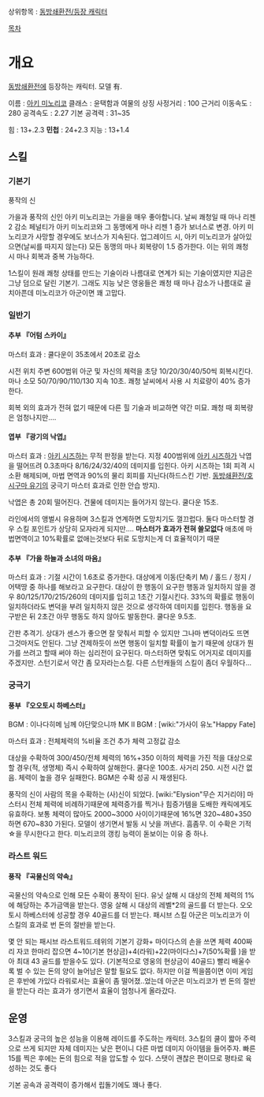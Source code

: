 상위항목 : [[동방쇄환전/등장 캐릭터]]

[[목차]]
= 개요 =

[[동방쇄환전]]에 등장하는 캐릭터. 모델 有.

이름 : [[아키 미노리코]]
클래스 : 윤택함과 여물의 상징
사정거리 : 100 근거리
이동속도 : 280
공격속도 : 2.27
기본 공격력 : 31~35

힘 : 13+.2.3
'''민첩''' : 24+2.3
지능 : 13+1.4


== 스킬 ==
=== 기본기 ===

풍작의 신

가을과 풍작의 신인 아키 미노리코는 가을을 매우 좋아합니다.
날씨 쾌청일 때 마나 리젠 2 감소 페널티가 아키 미노리코와 그 동맹에게 마나 리젠 1 증가 보너스로 변경.
아키 미노리코가 사망할 경우에도 보너스가 지속된다.
업그레이드 시, 아키 미노리코가 살아있으면(날씨를 따지지 않는다) 모든 동맹의 마나 회복량이 1.5 증가한다. 이는 위의 쾌청 시 마나 회복과 중복 가능하다.

1스킬이 원래 쾌청 상태를 만드는 기술이라 나름대로 연계가 되는 기술이였지만 지금은 그냥 덤으로 달린 기본기. 그래도 지능 낮은 영웅들은 쾌청 때 마나 감소가 나름대로 골치아픈데 미노리코가 아군이면 꽤 고맙다.
 
=== 일반기 ===
==== 추부 『어텀 스카이』 ====
마스터 효과 : 쿨다운이 35초에서 20초로 감소

시전 위치 주변 600범위 아군 및 자신의 체력을 초당 10/20/30/40/50씩 회복시킨다.
마나 소모 50/70/90/110/130
지속 10초.
쾌청 날씨에서 사용 시 치료량이 40% 증가한다.

회복 외의 효과가 전혀 없기 때문에 다른 힐 기술과 비교하면 약간 미묘. 쾌청 때 회복량은 엄청나지만....

==== 엽부 『광기의 낙엽』 ====
마스터 효과 : [[아키 시즈하]]는 무적 판정을 받는다.
지정 400범위에 [[아키 시즈하]]가 낙엽을 떨어뜨려 0.3초마다 8/16/24/32/40의 데미지를 입힌다.
아키 시즈하는 1회 피격 시 소환 해제되며, 마법 면역과 90%의 물리 회피를 지닌다(하드스킨 기반. [[동방쇄환전/호시구마 유기]]의 궁극기 마스터 효과로 인한 안습 방지).

낙엽은 총 20회 떨어진다. 건물에 데미지는 들어가지 않는다. 쿨다운 15초.

라인에서의 앵벌시 유용하며 3스킬과 연계하면 도망치기도 껄끄럽다. 둘다 마스터할 경우 스킬 포인트가 상당히 모자라게 되지만....
'''마스터가 효과가 전혀 쓸모없다''' 애초에 마법면역이고 10%확률로 없애는것보다
뒤로 도망치는게 더 효율적이기 때문

==== 추부 『가을 하늘과 소녀의 마음』 ====
마스터 효과 : 기절 시간이 1.6초로 증가한다.
대상에게 이동(단축키 M) / 홀드 / 정지 / 어택땅 중 하나를 해보라고 요구한다.
대상이 한 행동이 요구한 행동과 일치하지 않을 경우 80/125/170/215/260의 데미지를 입히고 1초간 기절시킨다.
33%의 확률로 행동이 일치하더라도 변덕을 부려 일치하지 않은 것으로 생각하여 데미지를 입힌다.
행동을 요구받은 뒤 2초간 아무 행동도 하지 않아도 발동한다.
쿨다운 9.5초.

간판 추격기. 상대가 센스가 좋으면 잘 맞춰서 피할 수 있지만 그나마 변덕이라도 뜨면 그것마저도 안된다. 그냥 견제하듯이 쓰면 행동이 일치할 확률이 높기 때문에 상대가 뭔가를 쓰려고 할때 써야 하는 심리전이 요구된다. 마스터하면 맞춰도 어거지로 데미지를 주겠지만. 스턴기로서 약간 좀 모자라는스킬. 다른 스턴캐들의 스킬이 좀더 우월하다...

=== 궁극기 ===
==== 풍부 『오오토시 하베스터』 ====
BGM : 이나다히메 님께 야단맞으니까
MK II BGM : [wiki:"가사이 유노"Happy Fate]

마스터 효과 : 전체체력의 %비율 조건 추가 체력 고정값 감소

대상을 수확하여 300/450/전체 체력의 16%+350 이하의 체력을 가진 적을 대상으로 할 경우(적, 생명체) 즉시 수확하여 살해한다.
쿨다운 100초. 사거리 250. 시전 시간 없음. 체력이 높을 경우 실패한다.
BGM은 수확 성공 시 재생된다.

풍작의 신이 사람의 목을 수확하는 (사)신이 되었다. [wiki:"Elysion"무슨 지거리야]
마스터시 전체 체력에 비례하기때문에 체력증가를 찍거나 힘증가템을 도배한 캐릭에게도 유효하다. 보통 체력이 많아도 2000~3000 사이이기때문에 16%면 320~480+350 하면 670~830 가된다. 모델이 생기면서 발동 시 낫을 꺼낸다. 흠좀무.
이 수확은 기적☆을 무시한다고 한다. 미노리코의 갱킹 능력이 돋보이는 이유 중 하나.

=== 라스트 워드 ===
==== 풍작 『곡물신의 약속』 ====
곡물신의 약속으로 인해 모든 수확이 풍작이 된다.
유닛 살해 시 대상의 전체 체력의 1%에 해당하는 추가금액을 받는다.
영웅 살해 시 대상의 레벨*2의 골드를 더 받는다.
오오토시 하베스터에 성공할 경우 40골드를 더 받는다.
패시브 스킬
아군은 미노리코가 이 스킬의 효과로 번 돈의 절반을 받는다.

몇 안 되는 패시브 라스트워드.테위의 기본기 강화+ 마이다스의 손을 쓰면 체력 400짜리 자코 한마리 잡으면 4~10(기본 현상금)+4(라워)+22(마이다스)+7(50%확률 )을 받아 최대 43 골드를 받을수도 있다. (기본적으로 영웅의 현상금이 40골드) 빨리 배울수록 벌 수 있는 돈의 양이 늘어남은 말할 필요도 없다. 하지만 이걸 찍을쯤이면
이미 게임은 후반에 가있다 라워로서는 효율이 좀 떨어졌..었는데 아군은 미노리코가 번 돈의 절반을 받는다 라는 효과가 생기면서 효율이 엄청나게 올라갔다.

== 운영 ==
3스킬과 궁극의 높은 성능을 이용해 레이드를 주도하는 캐릭터. 3스킬의 쿨이 짧아 주력으로 쓰게 되지만 자체 데미지는 낮은 편이니 다른 마법 데미지 아이템을 들어주자. 빠른 15를 찍은 후에는 돈의 힘으로 적을 압도할 수 있다. 스탯이 괜찮은 편이므로 평타로 육성하는 것도 좋다

기본 공속과 공격력이 증가해서 립돌기에도 꽤나 좋다.
